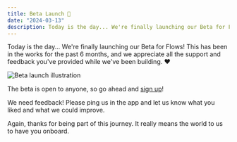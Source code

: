 ```yaml
---
title: Beta Launch 🚀
date: "2024-03-13"
description: Today is the day... We're finally launching our Beta for Flows!
---
```


Today is the day... We're finally launching our Beta for Flows! This has been in the works for the past 6 months, and we appreciate all the support and feedback you've provided while we've been building. ❤️

<Image
  width={3600}
  height={1884}
  alt="Beta launch illustration"
  src="/images/changelog/beta-launch.png"
/>

The beta is open to anyone, so go ahead and [sign up](https://app.flows.sh/)!

We need feedback! Please ping us in the app and let us know what you liked and what we could improve.

Again, thanks for being part of this journey. It really means the world to us to have you onboard.
